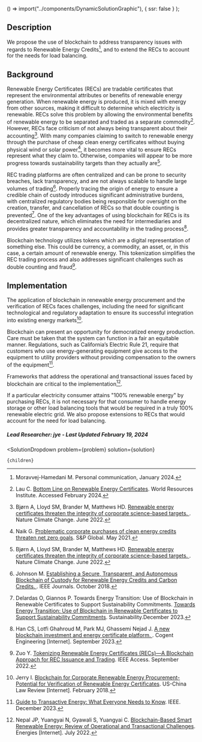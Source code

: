 


  () => import("../components/DynamicSolutionGraphic"),
  { ssr: false }
);


## Description

We propose the use of blockchain to address transparency issues with regards to Renewable Energy Credits[^"11"], and to extend the RECs to account for the needs for load balancing.

## Background


Renewable Energy Certificates (RECs) are tradable certificates that represent the environmental attributes or benefits of renewable energy generation. When renewable energy is produced, it is mixed with energy from other sources, making it difficult to determine which electricity is renewable. RECs solve this problem by allowing the environmental benefits of renewable energy to be separated and traded as a separate commodity[^"4"]. However, RECs face criticism of not always being transparent about their accounting[^"2"]. With many companies claiming to switch to renewable energy through the purchase of cheap clean energy certificates without buying physical wind or solar power[^"3"], it becomes more vital to ensure RECs represent what they claim to. Otherwise, companies will appear to be more progress towards sustainability targets than they actually are[^"2"].



REC trading platforms are often centralized and can be prone to security breaches, lack transparency, and are not always scalable to handle large volumes of trading[^"5"]. Properly tracing the origin of energy to ensure a credible chain of custody introduces significant administrative burdens, with centralized regulatory bodies being responsible for oversight on the creation, transfer, and cancellation of RECs so that double counting is prevented[^"8"].
One of the key advantages of using blockchain for RECs is its decentralized nature, which eliminates the need for intermediaries and provides greater transparency and accountability in the trading process[^"1"].

Blockchain technology utilizes tokens which are a digital representation of something else. This could be currency, a commodity, an asset, or, in this case, a certain amount of renewable energy. This tokenization simplifies the REC trading process and also addresses significant challenges such as double counting and fraud[^"7"].




## Implementation

The application of blockchain in renewable energy procurement and the verification of RECs faces challenges, including the need for significant technological and regulatory adaptation to ensure its successful integration into existing energy markets[^"6"].

Blockchain can present an opportunity for democratized energy production. Care must be taken that the system can function in a fair an equitable manner. Regulations, such as California’s Electric Rule 21, require that customers who use energy-generating equipment give access to the equipment to utility providers without providing compensation to the owners of the equipment[^"9"].

Frameworks that address the operational and transactional issues faced by blockchain are critical to the implementation[^"10"]. 

If a particular electricity consumer attains "100% renewable energy" by purchasing RECs, it is not necessary for that consumer to handle energy storage or other load balancing tools that would be required in a truly 100% renewable electric grid. We also propose extensions to RECs that would account for the need for load balancing.


##### Lead Researcher: jye - Last Updated February 19, 2024

[^"1"]: Han CS, Lotfi Ghahroud M, Park MJ, Ghassemi Nejad J. [A new blockchain investment and energy certificate platform. ](https://www.tandfonline.com/doi/full/10.1080/23311916.2023.2260226). Cogent Engineering [Internet]. September 2023.
[^"2"]: Bjørn A, Lloyd SM, Brander M, Matthews HD. [Renewable energy certificates threaten the integrity of corporate science-based targets. ](https://www.nature.com/articles/s41558-022-01379-5). Nature Climate Change. June 2022.
[^"3"]: Naik G. [Problematic corporate purchases of clean energy credits threaten net zero goals](https://www.spglobal.com/esg/insights/problematic-corporate-purchases-of-clean-energy-credits-threaten-net-zero-goals). S&P Global. May 2021.
[^"4"]: Lau C. [Bottom Line on Renewable Energy Certificates](https://www.wri.org/research/bottom-line-renewable-energy-certificates). World Resources Institute. Accessed February 2024.
[^"5"]: Johnson M. [Establishing a Secure, Transparent, and Autonomous Blockchain of Custody for Renewable Energy Credits and Carbon Credits. ](https://ieeexplore.ieee.org/document/8486626). IEEE Journals. October 2018.
[^"6"]: Jerry I. [Blockchain for Corporate Renewable Energy Procurement-Potential for Verification of Renewable Energy Certificates](https://www.semanticscholar.org/paper/Blockchain-for-Corporate-Renewable-Energy-for-of-Hsiao/2d4f38d9f17ce1aba378759c923239797f6ded8e). US-China Law Review [Internet]. February 2018.
[^"7"]: Zuo Y. [Tokenizing Renewable Energy Certificates (RECs)—A Blockchain Approach for REC Issuance and Trading](https://www.semanticscholar.org/paper/Tokenizing-Renewable-Energy-Certificates-(RECs)%E2%80%94A-Zuo/89356474123db591e5593d87f58b055c3c0c8be3). IEEE Access. September 2022.
[^"8"]: Delardas O, Giannos P. Towards Energy Transition: Use of Blockchain in Renewable Certificates to Support Sustainability Commitments. [Towards Energy Transition: Use of Blockchain in Renewable Certificates to Support Sustainability Commitments](https://www.mdpi.com/2071-1050/15/1/258). Sustainability.December 2023.
[^"9"]: [Guide to Transactive Energy: What Everyone Needs to Know](https://blockchain.ieee.org/verticals/transactive-energy/topics). IEEE. December 2023.
[^"10"]: Nepal JP, Yuangyai N, Gyawali S, Yuangyai C. [Blockchain-Based Smart Renewable Energy: Review of Operational and Transactional Challenges](https://www.mdpi.com/1996-1073/15/13/4911). Energies [Internet]. July 2022.
[^"11"]: Moravvej-Hamedani M. Personal communication, January 2024. 





  <SolutionDropdown 
    problem={problem} 
    solution={solution}
  >
    {children}
  </SolutionDropdown>
